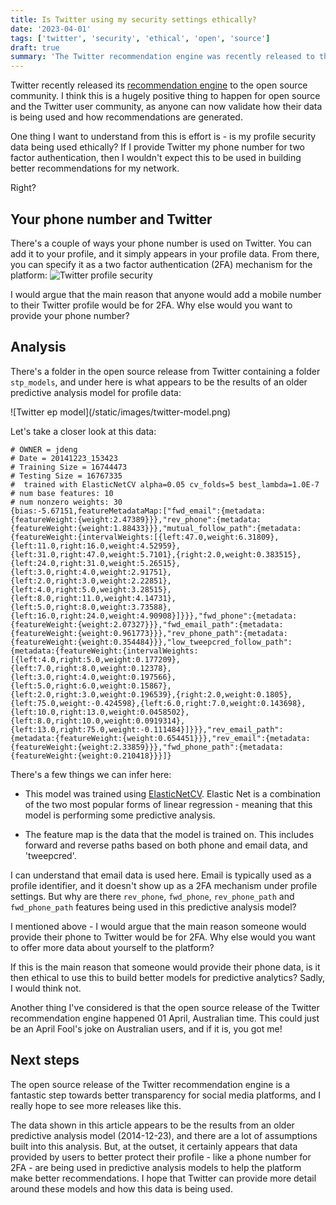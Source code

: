 ```yaml
---
title: Is Twitter using my security settings ethically?
date: '2023-04-01'
tags: ['twitter', 'security', 'ethical', 'open', 'source']
draft: true
summary: 'The Twitter recommendation engine was recently released to the open source community. I want to understand - is the platform using my security settings ethically?'
---
```


Twitter recently released its [recommendation engine](https://github.com/twitter/the-algorithm) to the open source community. I think this is a hugely positive thing to happen for open source and the Twitter user community, as anyone can now validate how their data is being used and how recommendations are generated.

One thing I want to understand from this is effort is - is my profile security data being used ethically? If I provide Twitter my phone number for two factor authentication, then I wouldn't expect this to be used in building better recommendations for my network.

Right?

## Your phone number and Twitter

There's a couple of ways your phone number is used on Twitter. You can add it to your profile, and it simply appears in your profile data. From there, you can specify it as a two factor authentication (2FA) mechanism for the platform:
<Zoom>
![Twitter profile security](/static/images/twitter-profile.png)
</Zoom>

I would argue that the main reason that anyone would add a mobile number to their Twitter profile would be for 2FA. Why else would you want to provide your phone number?

## Analysis

There's a folder in the open source release from Twitter containing a folder `stp_models`, and under here is what appears to be the results of an older predictive analysis model for profile data:

<Zoom>
![Twitter ep model](/static/images/twitter-model.png)
</Zoom>


Let's take a closer look at this data:
```
# OWNER = jdeng
# Date = 20141223_153423
# Training Size = 16744473
# Testing Size = 16767335
#  trained with ElasticNetCV alpha=0.05 cv_folds=5 best_lambda=1.0E-7
# num base features: 10
# num nonzero weights: 30
{bias:-5.67151,featureMetadataMap:["fwd_email":{metadata:{featureWeight:{weight:2.47389}}},"rev_phone":{metadata:{featureWeight:{weight:1.88433}}},"mutual_follow_path":{metadata:{featureWeight:{intervalWeights:[{left:47.0,weight:6.31809},{left:11.0,right:16.0,weight:4.52959},{left:31.0,right:47.0,weight:5.7101},{right:2.0,weight:0.383515},{left:24.0,right:31.0,weight:5.26515},{left:3.0,right:4.0,weight:2.91751},{left:2.0,right:3.0,weight:2.22851},{left:4.0,right:5.0,weight:3.28515},{left:8.0,right:11.0,weight:4.14731},{left:5.0,right:8.0,weight:3.73588},{left:16.0,right:24.0,weight:4.90908}]}}},"fwd_phone":{metadata:{featureWeight:{weight:2.07327}}},"fwd_email_path":{metadata:{featureWeight:{weight:0.961773}}},"rev_phone_path":{metadata:{featureWeight:{weight:0.354484}}},"low_tweepcred_follow_path":{metadata:{featureWeight:{intervalWeights:[{left:4.0,right:5.0,weight:0.177209},{left:7.0,right:8.0,weight:0.12378},{left:3.0,right:4.0,weight:0.197566},{left:5.0,right:6.0,weight:0.15867},{left:2.0,right:3.0,weight:0.196539},{right:2.0,weight:0.1805},{left:75.0,weight:-0.424598},{left:6.0,right:7.0,weight:0.143698},{left:10.0,right:13.0,weight:0.0458502},{left:8.0,right:10.0,weight:0.0919314},{left:13.0,right:75.0,weight:-0.111484}]}}},"rev_email_path":{metadata:{featureWeight:{weight:0.654451}}},"rev_email":{metadata:{featureWeight:{weight:2.33859}}},"fwd_phone_path":{metadata:{featureWeight:{weight:0.210418}}}]}
```

There's a few things we can infer here:
 
* This model was trained using [ElasticNetCV](https://scikit-learn.org/stable/modules/generated/sklearn.linear_model.ElasticNetCV.html). Elastic Net is a combination of the two most popular forms of linear regression - meaning that this model is performing some predictive analysis.

* The feature map is the data that the model is trained on. This includes forward and reverse paths based on both phone and email data, and 'tweepcred'.

I can understand that email data is used here. Email is typically used as a profile identifier, and it doesn't show up as a 2FA mechanism under profile settings. But why are there `rev_phone`, `fwd_phone`, `rev_phone_path` and `fwd_phone_path` features being used in this predictive analysis model?

I mentioned above - I would argue that the main reason someone would provide their phone to Twitter would be for 2FA. Why else would you want to offer more data about yourself to the platform? 

If this is the main reason that someone would provide their phone data, is it then ethical to use this to build better models for predictive analytics? Sadly, I would think not.

Another thing I've considered is that the open source release of the Twitter recommendation engine happened 01 April, Australian time. This could just be an April Fool's joke on Australian users, and if it is, you got me!

## Next steps

The open source release of the Twitter recommendation engine is a fantastic step towards better transparency for social media platforms, and I really hope to see more releases like this.

The data shown in this article appears to be the results from an older predictive analysis model (2014-12-23), and there are a lot of assumptions built into this analysis. But, at the outset, it certainly appears that data provided by users to better protect their profile - like a phone number for 2FA - are being used in predictive analysis models to help the platform make better recommendations. I hope that Twitter can provide more detail around these models and how this data is being used.